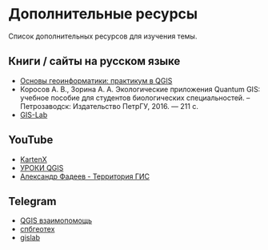 # Дополнительные ресурсы {.unnumbered}

Список дополнительных ресурсов для изучения темы.

## Книги / сайты на русском языке
 - [Основы геоинформатики: практикум в QGIS](https://aentin.github.io/qgis-course/)
 - Коросов А. В., Зорина А. А. Экологические приложения Quantum GIS: учебное пособие для студентов биологических специальностей. – Петрозаводск: Издательство ПетрГУ, 2016. ― 211 с.
 - [GIS-Lab](https://gis-lab.info/)
 
## YouTube
 - [KartenX](https://www.youtube.com/@KartenX/featured)
 - [УРОКИ QGIS](https://www.youtube.com/@urokiqgis)
 - [Александр Фадеев - Территория ГИС](https://www.youtube.com/@territoriyagis)

## Telegram
 - [QGIS взаимопомощь](https://t.me/QGIS_mutual_aid)
 - [спбгеотех](https://t.me/spbgeotex)
 - [gislab](https://t.me/gislab)







